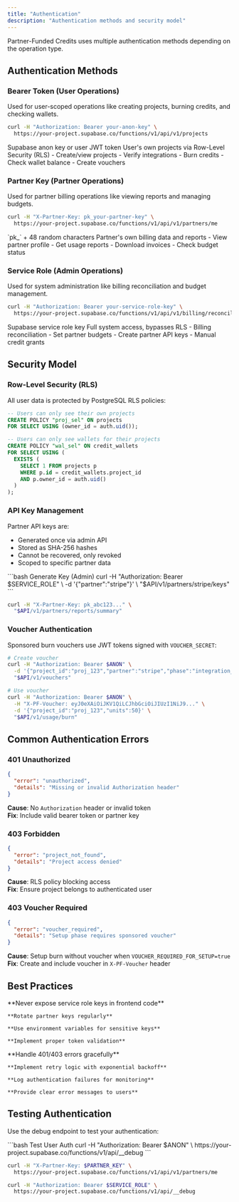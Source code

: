 ```yaml
---
title: "Authentication"
description: "Authentication methods and security model"
---
```


Partner-Funded Credits uses multiple authentication methods depending on the operation type.

## Authentication Methods

### Bearer Token (User Operations)

Used for user-scoped operations like creating projects, burning credits, and checking wallets.

```bash
curl -H "Authorization: Bearer your-anon-key" \
  https://your-project.supabase.co/functions/v1/api/v1/projects
```

<ResponseField name="Token Type" type="string">
  Supabase anon key or user JWT token
</ResponseField>

<ResponseField name="Scope" type="string">
  User's own projects via Row-Level Security (RLS)
</ResponseField>

<ResponseField name="Operations" type="array">
  - Create/view projects
  - Verify integrations  
  - Burn credits
  - Check wallet balance
  - Create vouchers
</ResponseField>

### Partner Key (Partner Operations)

Used for partner billing operations like viewing reports and managing budgets.

```bash
curl -H "X-Partner-Key: pk_your-partner-key" \
  https://your-project.supabase.co/functions/v1/api/v1/partners/me
```

<ResponseField name="Format" type="string">
  `pk_` + 48 random characters
</ResponseField>

<ResponseField name="Scope" type="string">
  Partner's own billing data and reports
</ResponseField>

<ResponseField name="Operations" type="array">
  - View partner profile
  - Get usage reports
  - Download invoices
  - Check budget status
</ResponseField>

### Service Role (Admin Operations)

Used for system administration like billing reconciliation and budget management.

```bash
curl -H "Authorization: Bearer your-service-role-key" \
  https://your-project.supabase.co/functions/v1/api/v1/billing/reconcile
```

<ResponseField name="Token Type" type="string">
  Supabase service role key
</ResponseField>

<ResponseField name="Scope" type="string">
  Full system access, bypasses RLS
</ResponseField>

<ResponseField name="Operations" type="array">
  - Billing reconciliation
  - Set partner budgets
  - Create partner API keys
  - Manual credit grants
</ResponseField>

## Security Model

### Row-Level Security (RLS)

All user data is protected by PostgreSQL RLS policies:

```sql
-- Users can only see their own projects
CREATE POLICY "proj_sel" ON projects 
FOR SELECT USING (owner_id = auth.uid());

-- Users can only see wallets for their projects  
CREATE POLICY "wal_sel" ON credit_wallets 
FOR SELECT USING (
  EXISTS (
    SELECT 1 FROM projects p 
    WHERE p.id = credit_wallets.project_id 
    AND p.owner_id = auth.uid()
  )
);
```

### API Key Management

Partner API keys are:
- Generated once via admin API
- Stored as SHA-256 hashes
- Cannot be recovered, only revoked
- Scoped to specific partner data

<CodeGroup>
```bash Generate Key (Admin)
curl -H "Authorization: Bearer $SERVICE_ROLE" \
  -d '{"partner":"stripe"}' \
  "$API/v1/partners/stripe/keys"
```

```bash Use Key (Partner)
curl -H "X-Partner-Key: pk_abc123..." \
  "$API/v1/partners/reports/summary"
```
</CodeGroup>

### Voucher Authentication

Sponsored burn vouchers use JWT tokens signed with `VOUCHER_SECRET`:

```bash
# Create voucher
curl -H "Authorization: Bearer $ANON" \
  -d '{"project_id":"proj_123","partner":"stripe","phase":"integration_setup"}' \
  "$API/v1/vouchers"

# Use voucher  
curl -H "Authorization: Bearer $ANON" \
  -H "X-PF-Voucher: eyJ0eXAiOiJKV1QiLCJhbGciOiJIUzI1NiJ9..." \
  -d '{"project_id":"proj_123","units":50}' \
  "$API/v1/usage/burn"
```

## Common Authentication Errors

### 401 Unauthorized

```json
{
  "error": "unauthorized",
  "details": "Missing or invalid Authorization header"
}
```

**Cause**: No `Authorization` header or invalid token  
**Fix**: Include valid bearer token or partner key

### 403 Forbidden  

```json
{
  "error": "project_not_found", 
  "details": "Project access denied"
}
```

**Cause**: RLS policy blocking access  
**Fix**: Ensure project belongs to authenticated user

### 403 Voucher Required

```json
{
  "error": "voucher_required",
  "details": "Setup phase requires sponsored voucher"
}
```

**Cause**: Setup burn without voucher when `VOUCHER_REQUIRED_FOR_SETUP=true`  
**Fix**: Create and include voucher in `X-PF-Voucher` header

## Best Practices

<CardGroup cols={2}>
  <Card title="Token Security" icon="shield">
    **Never expose service role keys in frontend code**
    
    **Rotate partner keys regularly**
    
    **Use environment variables for sensitive keys**
    
    **Implement proper token validation**
  </Card>
  
  <Card title="Error Handling" icon="triangle-exclamation">
    **Handle 401/403 errors gracefully**
    
    **Implement retry logic with exponential backoff**
    
    **Log authentication failures for monitoring**
    
    **Provide clear error messages to users**
  </Card>
</CardGroup>

## Testing Authentication

Use the debug endpoint to test your authentication:

<CodeGroup>
```bash Test User Auth
curl -H "Authorization: Bearer $ANON" \
  https://your-project.supabase.co/functions/v1/api/__debug
```

```bash Test Partner Auth  
curl -H "X-Partner-Key: $PARTNER_KEY" \
  https://your-project.supabase.co/functions/v1/api/v1/partners/me
```

```bash Test Admin Auth
curl -H "Authorization: Bearer $SERVICE_ROLE" \
  https://your-project.supabase.co/functions/v1/api/__debug
```
</CodeGroup>